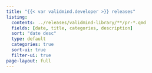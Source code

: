 ```yaml
---
title: "{{< var validmind.developer >}} releases"
listing:
  contents: ../releases/validmind-library/**/pr-*.qmd
  fields: [date, title, categories, description]
  sort: "date desc"
  type: default
  categories: true
  sort-ui: true
  filter-ui: true
page-layout: full
--- 
```


<!-- site/releases/validmind-library -->